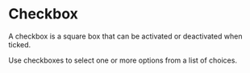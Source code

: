 

<Meta of={Stories} />

# Checkbox

A checkbox is a square box that can be activated or deactivated when ticked.

Use checkboxes to select one or more options from a list of choices.

<Canvas of={Stories.Default} />
